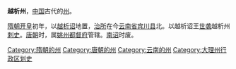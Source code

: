 '''越析州'''，[[中国|中国]]古代的[[州|州]]。

[[隋朝|隋朝]][[开皇|开皇]]初年，以[[越析诏|越析诏]]地置，[[治所|治所]]在今[[云南省|云南省]][[宾川县|宾川县]]北。以越析诏王[[世袭|世袭]]越析州[[刺史|刺史]]。[[唐朝|唐朝]]时，属[[姚州都督府|姚州都督府]]管辖。[[南诏|南诏]]时废。

{{云南行政区划小作品}}
{{DEFAULTSORT:Y}}
[[Category:隋朝的州|Category:隋朝的州]] 
[[Category:唐朝的州|Category:唐朝的州]] 
[[Category:云南的州|Category:云南的州]] 
[[Category:大理州行政区划史|Category:大理州行政区划史]]